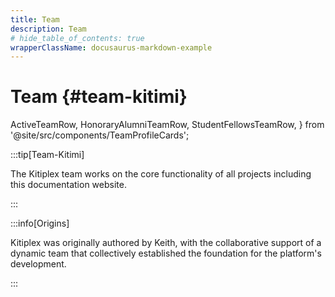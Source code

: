 ```yaml
---
title: Team
description: Team
# hide_table_of_contents: true
wrapperClassName: docusaurus-markdown-example
---
```


# Team {#team-kitimi}

  ActiveTeamRow,
  HonoraryAlumniTeamRow,
  StudentFellowsTeamRow,
} from '@site/src/components/TeamProfileCards';

:::tip[Team-Kitimi]

The Kitiplex team works on the core functionality of all projects including this documentation website.

::: 




<ActiveTeamRow />




:::info[Origins]

Kitiplex was originally authored by Keith, with the collaborative support of a dynamic team that collectively established the foundation for the platform's development.

:::


<!-- Kitiplex was originally authored by Keith Tan with the collaborative support of Johanna Anga, forming a dynamic team that laid the foundation for the platform's development. -->